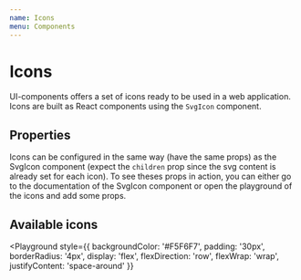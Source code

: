 ```yaml
---
name: Icons
menu: Components
---
```



# Icons

UI-components offers a set of icons ready to be used in a web application.
Icons are built as React components using the `SvgIcon` component.

## Properties

Icons can be configured in the same way (have the same props) as the SvgIcon component (expect the `children` prop since the svg content is already set for each icon). 
To see theses props in action, you can either go to the documentation of the SvgIcon component or open the 
playground of the icons and add some props.

<Props of={PasswordsIcon} />

## Available icons

<Playground
  style={{
    backgroundColor: '#F5F6F7',
    padding: '30px',
    borderRadius: '4px',
    display: 'flex',
    flexDirection: 'row',
    flexWrap: 'wrap',
    justifyContent: 'space-around'
  }}
>
  <EditIcon title='translation_key' />
  <CopyPasswordIcon />
  <RevealIcon />
  <HideIcon />
  <NoNetworkIcon />
  <SharedIcon />
  <LoaderIcon />
  <CaretDownIcon />
  <CheckIcon />
  <VaultIcon />
  <WebIcon />
  <GeneratorIcon />
  <DotsIcon />
  <SearchIcon />
  <CloseIcon />
  <ArrowDownIcon />
  <RefreshIcon />
  <ToolsIcon />
  <ComputerIcon />
  <PasswordChangerIcon />
  <SecurityDashboardIcon />
  <PasswordHistoryIcon />
  <PasswordsIcon />
</Playground>
